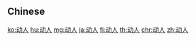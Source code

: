 {{also|動人}}
==Chinese==
{{zh-see|動人}}

[[ko:动人]]
[[hu:动人]]
[[mg:动人]]
[[ja:动人]]
[[fi:动人]]
[[th:动人]]
[[chr:动人]]
[[zh:动人]]